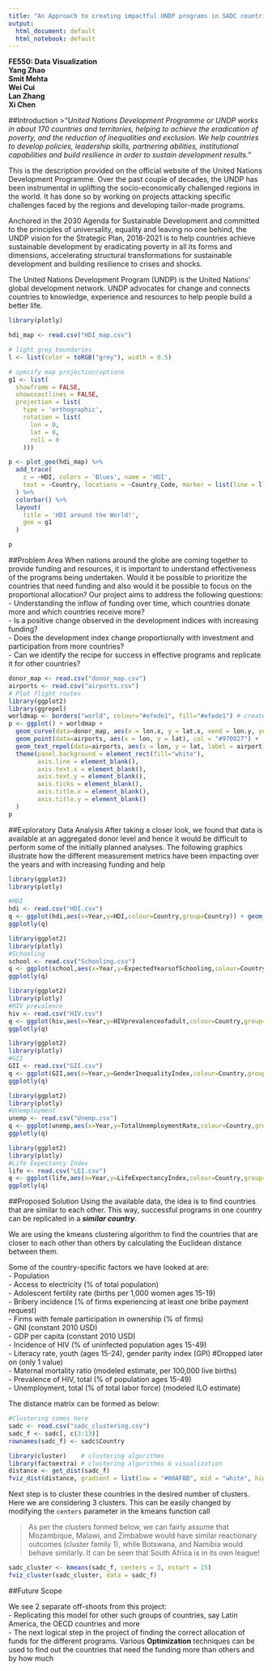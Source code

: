 ```yaml
---
title: "An Approach to creating impactful UNDP programs in SADC countries"
output:
  html_document: default
  html_notebook: default
---
```



**FE550: Data Visualization**  
**Yang Zhao**  
**Smit Mehta**  
**Wei Cui**  
**Lan Zhang**  
**Xi Chen**  

  


##Introduction
>*“United Nations Development Programme or UNDP works in about 170 countries and territories, helping to achieve the eradication of poverty, and the reduction of inequalities and exclusion. We help countries to develop policies, leadership skills, partnering abilities, institutional capabilities and build resilience in order to sustain development results.”*

This is the description provided on the official website of the United Nations Development Programme. Over the past couple of decades, the UNDP has been instrumental in uplifting the socio-economically challenged regions in the world. It has done so by working on projects attacking specific challenges faced by the regions and developing tailor-made programs.  
  
Anchored in the 2030 Agenda for Sustainable Development and committed to the principles of universality, equality and leaving no one behind, the UNDP vision for the Strategic Plan, 2018-2021 is to help countries achieve sustainable development by eradicating poverty in all its forms and dimensions, accelerating structural transformations for sustainable development and building resilience to crises and shocks.

The United Nations Development Program (UNDP) is the United Nations&#39; global development network. UNDP advocates for change and connects countries to knowledge, experience and resources to help people build a better life.

```r
library(plotly)

hdi_map <- read.csv("HDI_map.csv")

# light grey boundaries
l <- list(color = toRGB("grey"), width = 0.5)

# specify map projection/options
g1 <- list(
  showframe = FALSE,
  showcoastlines = FALSE,
  projection = list(
    type = 'orthographic',
    rotation = list(
      lon = 0,
      lat = 0,
      roll = 0
    )))

p <- plot_geo(hdi_map) %>%
  add_trace(
    z = ~HDI, colors = 'Blues', name = 'HDI',
    text = ~Country, locations = ~Country_Code, marker = list(line = l)
  ) %>%
  colorbar() %>%
  layout(
    title = 'HDI around the World!',
    geo = g1
  )

p
```


##Problem Area
When nations around the globe are coming together to provide funding and resources, it is important to understand effectiveness of the programs being undertaken. Would it be possible to prioritize the countries that need funding and also would it be possible to focus on the proportional allocation? Our project aims to address the following questions:  
  - Understanding the inflow of funding over time, which countries donate more and which countries receive more?  
  - Is a positive change observed in the development indices with increasing funding?  
  - Does the development index change proportionally with investment and participation from more countries?  
  - Can we identify the recipe for success in effective programs and replicate it for other countries?

```r

donor_map <- read.csv("donor_map.csv")
airports <- read.csv("airports.csv")
# Plot flight routes
library(ggplot2)
library(ggrepel)
worldmap <- borders("world", colour="#efede1", fill="#efede1") # create a layer of borders
p <- ggplot() + worldmap + 
  geom_curve(data=donor_map, aes(x = lon.x, y = lat.x, xend = lon.y, yend = lat.y, color = Group), size = 1, curvature = .3, alpha = 0.3) + 
  geom_point(data=airports, aes(x = lon, y = lat), col = "#970027") + 
  geom_text_repel(data=airports, aes(x = lon, y = lat, label = airport), col = "black", size = 3, segment.color = NA) + 
  theme(panel.background = element_rect(fill="white"), 
        axis.line = element_blank(),
        axis.text.x = element_blank(),
        axis.text.y = element_blank(),
        axis.ticks = element_blank(),
        axis.title.x = element_blank(),
        axis.title.y = element_blank()
  )
p

```


##Exploratory Data Analysis
After taking a closer look, we found that data is available at an aggregated donor level and hence it would be difficult to perform some of the initially planned analyses. The following graphics illustrate how the different measurement metrics have been impacting over the years and with increasing funding and help
```r


library(ggplot2)
library(plotly)

#HDI
hdi <- read.csv("HDI.csv")
q <- ggplot(hdi,aes(x=Year,y=HDI,colour=Country,group=Country)) + geom_line() + geom_point() + labs(x = "Years", y = "HDI") + ggtitle("HDI over the years")
ggplotly(q)

```

```r
library(ggplot2)
library(plotly)
#Schooling
school <- read.csv("Schooling.csv")
q <- ggplot(school,aes(x=Year,y=ExpectedYearsofSchooling,colour=Country,group=Country)) + geom_line() + geom_point() + labs(x = "Years", y = "Expected Years of Schooling (years)") + ggtitle("Expected Years of Schooling over the years")
ggplotly(q)

```

```r
library(ggplot2)
library(plotly)
#HIV prevalence
hiv <- read.csv("HIV.csv")
q <- ggplot(hiv,aes(x=Year,y=HIVprevalenceofadult,colour=Country,group=Country)) + geom_line() + geom_point() + labs(x = "Years", y = "HIV prevalence of adult (% ages 15-49)") + ggtitle("HIV prevalence of adult over the years")
ggplotly(q)
```

```r
library(ggplot2)
library(plotly)
#GII
GII <- read.csv("GII.csv")
q <- ggplot(GII,aes(x=Year,y=GenderInequalityIndex,colour=Country,group=Country)) + geom_line() + geom_point() + labs(x = "Years", y = "Gender Inequality Index") + ggtitle("Gender Inequality Index over the years")
ggplotly(q)
```

```r
library(ggplot2)
library(plotly)
#Unemployment
unemp <- read.csv("Unemp.csv")
q <- ggplot(unemp,aes(x=Year,y=TotalUnemploymentRate,colour=Country,group=Country)) + geom_line() + geom_point() + labs(x = "Years", y = "Total unemployment rate (% of labour force)") + ggtitle("Total Unemployment over the years")
ggplotly(q)
```

```r
library(ggplot2)
library(plotly)
#Life Expectancy Index
life <- read.csv("LEI.csv")
q <- ggplot(life,aes(x=Year,y=LifeExpectancyIndex,colour=Country,group=Country)) + geom_line() + geom_point() + labs(x = "Years", y = "Life expectancy Index") + ggtitle("Life Expectancy over the years")
ggplotly(q)
```



##Proposed Solution
Using the available data, the idea is to find countries that are similar to each other. This way, successful programs in one country can be replicated in a **_similar country_**.
  
We are using the kmeans clustering algorithm to find the countries that are closer to each other than others by calculating the Euclidean distance between them.
    
Some of the country-specific factors we have looked at are:  
 - Population    
 - Access to electricity (% of total population)  
 - Adolescent fertility rate (births per 1,000 women ages 15-19)  
 - Bribery incidence (% of firms experiencing at least one bribe payment request)  
 - Firms with female participation in ownership (% of firms)  
 - GNI (constant 2010 USD)      
 - GDP per capita (constant 2010 USD)    
 - Incidence of HIV (% of uninfected population ages 15-49)  
 - Literacy rate, youth (ages 15-24), gender parity index (GPI) #Dropped later on (only 1 value)  
 - Maternal mortality ratio (modeled estimate, per 100,000 live births)  
 - Prevalence of HIV, total (% of population ages 15-49)  
 - Unemployment, total (% of total labor force) (modeled ILO estimate)  
 
      
The distance matrix can be formed as below:

```r
#Clustering comes here
sadc <- read.csv("sadc_clustering.csv")
sadc_f <- sadc[, c(3:13)]
rownames(sadc_f) <- sadc$Country

library(cluster)    # clustering algorithms
library(factoextra) # clustering algorithms & visualization
distance <- get_dist(sadc_f)
fviz_dist(distance, gradient = list(low = "#00AFBB", mid = "white", high = "#FC4E07"))


```

  
    
      
Next step is to cluster these countries in the desired number of clusters. Here we are considering 3 clusters. This can be easily changed by modifying the `centers` parameter in the kmeans function call
   
>As per the clusters formed below, we can fairly assume that Mozambique, Malawi, and Zimbabwe would have similar reactionary outcomes (cluster family 1), while Botswana, and Namibia would behave similarly. It can be seen that South Africa is in its own league!

```r
sadc_cluster <- kmeans(sadc_f, centers = 3, nstart = 15)
fviz_cluster(sadc_cluster, data = sadc_f)
```


##Future Scope

We see 2 separate off-shoots from this project:  
  - Replicating this model for other such groups of countries, say Latin America, the OECD countries and more  
  - The next logical step in the project of finding the correct allocation of funds for the different programs. Various **Optimization** techniques can be used to find out the countries that need the funding more than others and by how much


